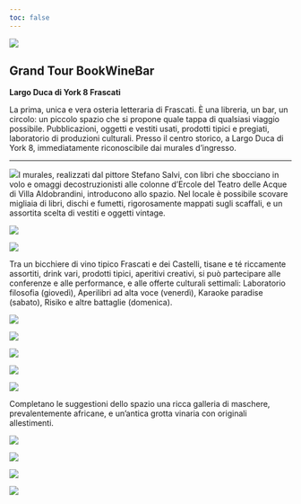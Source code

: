 ```yaml
---
toc: false
---
```


::: grid
::: {.g-col-12 .g-col-md-4}
![](images/immagini_bookwinebar/logo_grandtour_trasparente.png){fig-align="left"}
:::

::: {.g-col-12 .g-col-md-7}
## Grand Tour BookWineBar

**Largo Duca di York 8 Frascati**

La prima, unica e vera osteria letteraria di Frascati. È una libreria, un bar, un circolo: un piccolo spazio che si propone quale tappa di qualsiasi viaggio possibile. Pubblicazioni, oggetti e vestiti usati, prodotti tipici e pregiati, laboratorio di produzioni culturali. Presso il centro storico, a Largo Duca di York 8, immediatamente riconoscibile dai murales d'ingresso.
:::
:::

------------------------------------------------------------------------

![](images/immagini_bookwinebar/Fuorinew.jpeg)I murales, realizzati dal pittore Stefano Salvi, con libri che sbocciano in volo e omaggi decostruzionisti alle colonne d'Ercole del Teatro delle Acque di Villa Aldobrandini, introducono allo spazio. Nel locale è possibile scovare migliaia di libri, dischi e fumetti, rigorosamente mappati sugli scaffali, e un assortita scelta di vestiti e oggetti vintage.

![](images/immagini_bookwinebar/vestiti.jpeg){fig-align="center"}

![](images/immagini_bookwinebar/libreria04.jpeg){fig-align="center"}

Tra un bicchiere di vino tipico Frascati e dei Castelli, tisane e té riccamente assortiti, drink vari, prodotti tipici, aperitivi creativi, si può partecipare alle conferenze e alle performance, e alle offerte culturali settimali: Laboratorio filosofia (giovedì), Aperilibri ad alta voce (venerdì), Karaoke paradise (sabato), Risiko e altre battaglie (domenica).

![](images/immagini_bookwinebar/calendario.jpg){fig-align="center"}

![](images/immagini_bookwinebar/_fotolocale/317501017_448118890856719_8599531395944977811_n.jpg){fig-align="center"}

![](images/immagini_bookwinebar/menu.jpeg)

![](images/immagini_bookwinebar/menu2.jpg){fig-align="center"}

![](images/immagini_bookwinebar/_fotolocale/tombola.JPG){fig-align="center"}

Completano le suggestioni dello spazio una ricca galleria di maschere, prevalentemente africane, e un'antica grotta vinaria con originali allestimenti.

![](images/immagini_bookwinebar/maschere_galleria.jpeg){fig-align="center"}

![](images/immagini_bookwinebar/maschere.jpeg){fig-align="center"}

![](images/immagini_bookwinebar/grotta2.jpeg){fig-align="center"}

![](images/immagini_bookwinebar/libreria08.jpg){fig-align="center"}
